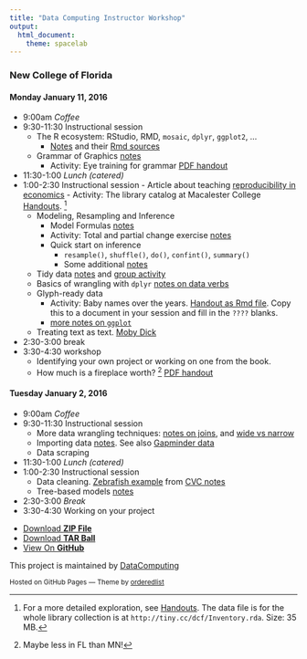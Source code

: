 ```yaml
---
title: "Data Computing Instructor Workshop"
output: 
  html_document: 
    theme: spacelab
---
```


<!--
# To do

2. Index-card handout about Parts of Speech
-->

### New College of Florida

#### Monday January 11, 2016

* 9:00am         *Coffee*
* 9:30-11:30     Instructional session
    - The R ecosystem: RStudio, RMD, `mosaic`, `dplyr`, `ggplot2`, ...
        - [Notes](MOSAIC/StartingRandMOSAIC.html) and their [Rmd sources](MOSAIC/StartingRandMOSAIC.Rmd)

    - Grammar of Graphics [notes](Handouts/VisualizationConcepts.html)
        - Activity: Eye training for grammar [PDF handout](eye-training.pdf) 
* 11:30-1:00     *Lunch (catered)*
* 1:00-2:30      Instructional session
        - Article about teaching [reproducibility in economics](Ball-Medeiros-JEE.pdf)
        - Activity: The library catalog at Macalester College [Handouts](Handouts/small-project-library-books.pdf). ^[For a more detailed exploration, see [Handouts](Handouts/Library-Resource-Use.pdf). The data file is for the whole library collection is at `http://tiny.cc/dcf/Inventory.rda`. Size: 35 MB.]
    - Modeling, Resampling and Inference
        - Model Formulas [notes](MOSAIC/Formulas.html)
        - Activity: Total and partial change exercise [notes](MOSAIC/partial-change-activity.html) 
        - Quick start on inference 
            - `resample()`, `shuffle()`, `do()`, `confint()`, `summary()`
            - Some additional [notes](MOSAIC/Modeling.html) 




    - Tidy data [notes](Handouts/tidy_data.html) and [group activity](Handouts/TidyDataActivities.html)
    - Basics of wrangling with `dplyr` [notes on data verbs](Handouts/Verbs.html)
    - Glyph-ready data
        - Activity: Baby names over the years. [Handout as Rmd file](WhatHappenedToJane.html). Copy this to a document in your session and fill in the `????` blanks.
        - [more notes on `ggplot`](http://dtkaplan.github.io/CVC/Summer2015/Learn/ggplot2/ggplot2Intro.pdf)
    - Treating text as text. [Moby Dick](MobyDick/notes.html)
* 2:30-3:00        break
* 3:30-4:30        workshop
    - Identifying your own project or working on one from the book.
    - How much is a fireplace worth? ^[Maybe less in FL than MN!] [PDF handout](MOSAIC/UntanglingHousePrices.pdf)


#### Tuesday January 2, 2016

* 9:00am         *Coffee*
* 9:30-11:30     Instructional session
    - More data wrangling techniques: [notes on joins](Handouts/Joins.html), and [wide vs narrow](Handouts/Wide-vs-Narrow.html)
    - Importing data [notes](http://dtkaplan.github.io/CVC/Summer2015/Learn/ImportingData/ImportingData.html).  See also [Gapminder data](http://dtkaplan.github.io/CVC/Summer2015/Learn/TidyData/TidyGapMinder.html)
    - Data scraping
* 11:30-1:00     *Lunch (catered)*
* 1:00-2:30       Instructional session
    - Data cleaning. [Zebrafish example](http://dtkaplan.github.io/CVC/Summer2015/Learn/Wrangling/ZebrafishRmd.html) from [CVC notes](http://dtkaplan.github.io/CVC/Summer2015/Learn/Wrangling/WranglingQuickStart.html)
    - Tree-based models [notes](Handouts/ManyVariables.html)
* 2:30-3:00        *Break*
* 3:30-4:30        Working on your project
 
<footer>
<ul>
<li><a href="https://github.com/DataComputing/InstructorWorkshop/zipball/master">Download <strong>ZIP File</strong></a></li>
<li><a href="https://github.com/DataComputing/InstructorWorkshop/tarball/master">Download <strong>TAR Ball</strong></a></li>
<li><a href="https://github.com/DataComputing/InstructorWorkshop">View On <strong>GitHub</strong></a></li>
</ul>
</header>

<p>This project is maintained by <a href="https://github.com/DataComputing">DataComputing</a></p>
<p><small>Hosted on GitHub Pages &mdash; Theme by <a href="https://github.com/orderedlist">orderedlist</a></small></p>
</footer>
</div>
<script src="javascripts/scale.fix.js"></script>
<script type="text/javascript">
var gaJsHost = (("https:" == document.location.protocol) ? "https://ssl." : "http://www.");
document.write(unescape("%3Cscript src='" + gaJsHost + "google-analytics.com/ga.js' type='text/javascript'%3E%3C/script%3E"));
</script>
<script type="text/javascript">
try {
  var pageTracker = _gat._getTracker("UA-72047204-1");
  pageTracker._trackPageview();
} catch(err) {}
</script>